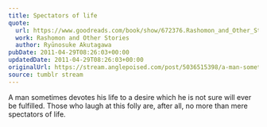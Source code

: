 ```yaml
---
title: Spectators of life
quote:
  url: https://www.goodreads.com/book/show/672376.Rashomon_and_Other_Stories
  work: Rashomon and Other Stories
  author: Ryūnosuke Akutagawa
pubDate: 2011-04-29T08:26:03+00:00
updatedDate: 2011-04-29T08:26:03+00:00
originalUrl: https://stream.anglepoised.com/post/5036515398/a-man-sometimes-devotes-his-life-to-a-desire-which
source: tumblr stream
---
```


A man sometimes devotes his life to a desire which he is not sure will ever be fulfilled. Those who laugh at this folly are, after all, no more than mere spectators of life.
